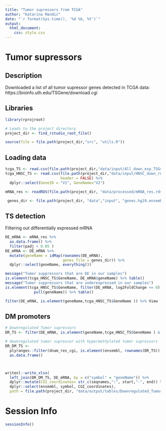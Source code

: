 ```yaml
---
title: "Tumor supressors from TCGA"
author: "Katarina Mandić"
date: "`r format(Sys.time(), '%d %b, %Y')`"
output:
  html_document:
    css: style.css
---
```



# Tumor supressors
## Description
Downloaded a list of all tumor supressor genes detected in TCGA data:
https://bioinfo.uth.edu/TSGene/download.cgi 

## Libraries
```r
library(rprojroot)

# Leads to the project directory
project_dir <- find_rstudio_root_file()

source(file = file.path(project_dir,"src", "utils.R"))
```

## Loading data
```r
tcga_TS <- read.csv(file.path(project_dir,"data/input/All_down_exp_TSGs_pan-cancer.txt"), sep = "\t")
tcga_HNSC_TS <- read.csv(file.path(project_dir,"data/input/HNSC_down_regulated_TSgenes.txt"), sep = "\t",
                         header = FALSE) %>%
  dplyr::select(GeneID = "V1", GeneName="V2")

mRNA_res <- readRDS(file.path(project_dir, "data/processed/mRNA_res.rds"))

 genes_dir <- file.path(project_dir, "data","input", "genes.hg19.ensembl.rds")
```


## TS detection
Filtering out differentially expressed mRNA
```r
DE_mRNA <- mRNA_res %>%
  as.data.frame() %>%
  filter(padj < 0.05 )
DE_mRNA <- DE_mRNA %>%
  mutate(geneName = idMap(rownames(DE_mRNA), 
                          genes_file = genes_dir)) %>%
  dplyr::select(geneName, everything())
```


```r
message("Tumor suppressors that are DE in our samples")
is.element(tcga_HNSC_TS$GeneName, DE_mRNA$geneName) %>% table()
message("Tumor suppressors that are underexpressed in our samples")
is.element(tcga_HNSC_TS$GeneName, filter(DE_mRNA, log2FoldChange <= 0) %>%
             pull(geneName)) %>% table()
```


```r
filter(DE_mRNA, is.element(geneName,tcga_HNSC_TS$GeneName )) %>% View
```

## DM promoters
```r
# Downregulated Tumor supressors
DR_TS <- filter(DE_mRNA, is.element(geneName,tcga_HNSC_TS$GeneName ) & log2FoldChange < 0) 

# downregulated tumor supressor with hypermethylated tumor supressors
DR_DM_TS <- 
  plyranges::filter(dnam_res_cgi, is.element(ensembl, rownames(DR_TS)) & log.quot > 0)  %>%
  as.data.frame()



writexl::write_xlsx(
  left_join(DR_DM_TS, DE_mRNA, by = c("symbol" = "geneName")) %>%
  dplyr::mutate(CGI_coordinates= str_c(seqnames,":", start,"-", end)) %>%
  dplyr::select(ensembl, symbol, CGI_coordinates),
  path = file.path(project_dir, "data/output/tables/Downregulated_Tumor_Suppressors_with_Hypermethylated_Promoters.xlsx"))
```



# Session Info
```r
sessionInfo()
```
